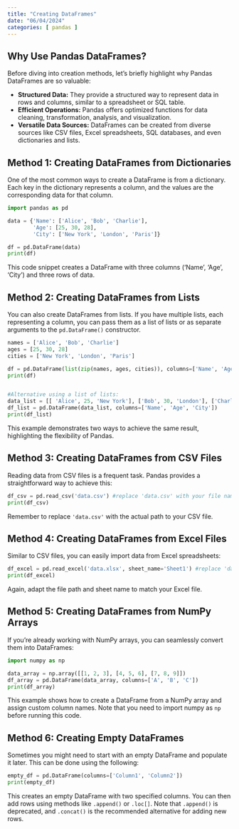 ```yaml
---
title: "Creating DataFrames"
date: "06/04/2024"
categories: [ pandas ]
---
```


##  Why Use Pandas DataFrames?

Before diving into creation methods, let's briefly highlight why Pandas DataFrames are so valuable:

* **Structured Data:** They provide a structured way to represent data in rows and columns, similar to a spreadsheet or SQL table.
* **Efficient Operations:** Pandas offers optimized functions for data cleaning, transformation, analysis, and visualization.
* **Versatile Data Sources:** DataFrames can be created from diverse sources like CSV files, Excel spreadsheets, SQL databases, and even dictionaries and lists.

## Method 1: Creating DataFrames from Dictionaries

One of the most common ways to create a DataFrame is from a dictionary.  Each key in the dictionary represents a column, and the values are the corresponding data for that column.


```python
import pandas as pd

data = {'Name': ['Alice', 'Bob', 'Charlie'],
        'Age': [25, 30, 28],
        'City': ['New York', 'London', 'Paris']}

df = pd.DataFrame(data)
print(df)
```

This code snippet creates a DataFrame with three columns ('Name', 'Age', 'City') and three rows of data.


## Method 2: Creating DataFrames from Lists

You can also create DataFrames from lists.  If you have multiple lists, each representing a column, you can pass them as a list of lists or as separate arguments to the `pd.DataFrame()` constructor.

```python
names = ['Alice', 'Bob', 'Charlie']
ages = [25, 30, 28]
cities = ['New York', 'London', 'Paris']

df = pd.DataFrame(list(zip(names, ages, cities)), columns=['Name', 'Age', 'City'])
print(df)


#Alternative using a list of lists:
data_list = [[ 'Alice', 25, 'New York'], ['Bob', 30, 'London'], ['Charlie', 28, 'Paris']]
df_list = pd.DataFrame(data_list, columns=['Name', 'Age', 'City'])
print(df_list)
```

This example demonstrates two ways to achieve the same result, highlighting the flexibility of Pandas.


## Method 3: Creating DataFrames from CSV Files

Reading data from CSV files is a frequent task. Pandas provides a straightforward way to achieve this:

```python
df_csv = pd.read_csv('data.csv') #replace 'data.csv' with your file name
print(df_csv)
```

Remember to replace `'data.csv'` with the actual path to your CSV file.


## Method 4: Creating DataFrames from Excel Files

Similar to CSV files, you can easily import data from Excel spreadsheets:


```python
df_excel = pd.read_excel('data.xlsx', sheet_name='Sheet1') #replace 'data.xlsx' and 'Sheet1' accordingly
print(df_excel)
```

Again, adapt the file path and sheet name to match your Excel file.


## Method 5: Creating DataFrames from NumPy Arrays

If you're already working with NumPy arrays, you can seamlessly convert them into DataFrames:

```python
import numpy as np

data_array = np.array([[1, 2, 3], [4, 5, 6], [7, 8, 9]])
df_array = pd.DataFrame(data_array, columns=['A', 'B', 'C'])
print(df_array)
```

This example shows how to create a DataFrame from a NumPy array and assign custom column names.  Note that you need to import numpy as `np` before running this code.


## Method 6: Creating Empty DataFrames

Sometimes you might need to start with an empty DataFrame and populate it later. This can be done using the following:

```python
empty_df = pd.DataFrame(columns=['Column1', 'Column2'])
print(empty_df)
```

This creates an empty DataFrame with two specified columns.  You can then add rows using methods like `.append()` or `.loc[]`.  Note that `.append()` is deprecated, and  `.concat()` is the recommended alternative for adding new rows.